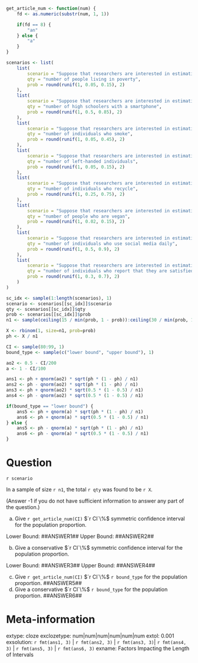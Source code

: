 ```r
get_article_num <- function(num) {
    fd <- as.numeric(substr(num, 1, 1))

    if(fd == 8) {
        "an"
    } else {
        "a"
    }
}

scenarios <- list(
    list(
        scenario = "Suppose that researchers are interested in estimating the proportion of individuals in a particular region living in poverty.",
        qty = "number of people living in poverty",
        prob = round(runif(1, 0.05, 0.15), 2)
    ),
    list(
        scenario = "Suppose that researchers are interested in estimating the proportion of high schoolers in a school board who own a smartphone.",
        qty = "number of high schoolers with a smartphone",
        prob = round(runif(1, 0.5, 0.85), 2)
    ),
    list(
        scenario = "Suppose that researchers are interested in estimating the proportion of individuals who smoke cigarettes.",
        qty = "number of individuals who smoke",
        prob = round(runif(1, 0.05, 0.45), 2)
    ),
    list(
        scenario = "Suppose that researchers are interested in estimating the proportion of individuals who are left-handed.",
        qty = "number of left-handed individuals",
        prob = round(runif(1, 0.05, 0.15), 2)
    ),
    list(
        scenario = "Suppose that researchers are interested in estimating the proportion of individuals in a particular region who recycle.",
        qty = "number of individuals who recycle",
        prob = round(runif(1, 0.25, 0.75), 2)
    ),
    list(
        scenario = "Suppose that researchers are interested in estimating the proportion of individuals who are vegan.",
        qty = "number of people who are vegan",
        prob = round(runif(1, 0.02, 0.15), 2)
    ),
    list(
        scenario = "Suppose that researchers are interested in estimating the proportion of individuals who use social media daily.",
        qty = "number of individuals who use social media daily",
        prob = round(runif(1, 0.5, 0.9), 2)
    ),
    list(
        scenario = "Suppose that researchers are interested in estimating the proportion of individuals who are satisfied with their jobs.",
        qty = "number of individuals who report that they are satisfied with their jobs",
        prob = round(runif(1, 0.3, 0.7), 2)
    )
)

sc_idx <- sample(1:length(scenarios), 1)
scenario <- scenarios[[sc_idx]]$scenario
qty <- scenarios[[sc_idx]]$qty
prob <- scenarios[[sc_idx]]$prob
n1 <- sample(ceiling(15 / min(prob, 1 - prob)):ceiling(30 / min(prob, 1 - prob)), 1)

X <- rbinom(1, size=n1, prob=prob)
ph <- X / n1

CI <- sample(80:99, 1)
bound_type <- sample(c("lower bound", "upper bound"), 1)

ao2 <- 0.5 - CI/200
a <- 1 - CI/100

ans1 <- ph + qnorm(ao2) * sqrt(ph * (1 - ph) / n1)
ans2 <- ph - qnorm(ao2) * sqrt(ph * (1 - ph) / n1)
ans3 <- ph + qnorm(ao2) * sqrt(0.5 * (1 - 0.5) / n1)
ans4 <- ph - qnorm(ao2) * sqrt(0.5 * (1 - 0.5) / n1)

if(bound_type == "lower bound") {
    ans5 <- ph + qnorm(a) * sqrt(ph * (1 - ph) / n1)
    ans6 <- ph + qnorm(a) * sqrt(0.5 * (1 - 0.5) / n1)
} else {
    ans5 <- ph - qnorm(a) * sqrt(ph * (1 - ph) / n1)
    ans6 <- ph - qnorm(a) * sqrt(0.5 * (1 - 0.5) / n1)
}

```

Question
========
`r scenario`

In a sample of size `r n1`, the total `r qty` was found to be `r X`. 

(Answer -1 if you do not have sufficient information to answer any part of the question.)

a. Give `r get_article_num(CI)` $`r CI`\%$ symmetric confidence interval for the population proportion. 

Lower Bound: ##ANSWER1##
Upper Bound: ##ANSWER2## 

b. Give a conservative $`r CI`\%$ symmetric confidence interval for the population proportion.

Lower Bound: ##ANSWER3##
Upper Bound: ##ANSWER4## 

c. Give `r get_article_num(CI)` $`r CI`\%$ `r bound_type` for the population proportion. ##ANSWER5##
d. Give a conservative $`r CI`\%$ `r bound_type` for the population proportion. ##ANSWER6##


Meta-information
================
extype: cloze
exclozetype: num|num|num|num|num|num
extol: 0.001
exsolution: `r fmt(ans1, 3)` | `r fmt(ans2, 3)` | `r fmt(ans3, 3)`| `r fmt(ans4, 3)` | `r fmt(ans5, 3)` | `r fmt(ans6, 3)`
exname: Factors Impacting the Length of Intervals